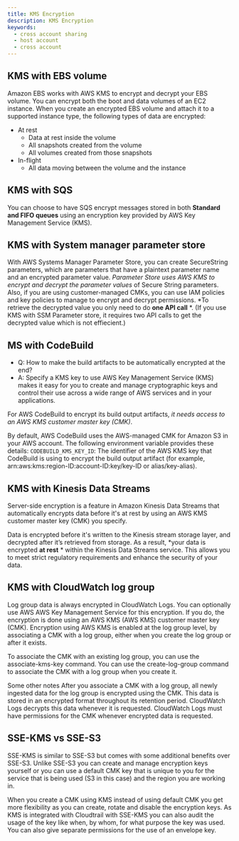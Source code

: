 ```yaml
---
title: KMS Encryption
description: KMS Encryption
keywords:
  - cross account sharing
  - host account
  - cross account
---
```


## KMS with EBS volume
Amazon EBS works with AWS KMS to encrypt and decrypt your EBS volume. You can encrypt both the boot and data volumes of an EC2 instance. When you create an encrypted EBS volume and attach it to a supported instance type, the following types of data are encrypted:

* At rest
    * Data at rest inside the volume
    * All snapshots created from the volume
    * All volumes created from those snapshots
* In-flight
    * All data moving between the volume and the instance

## KMS with SQS
You can choose to have SQS encrypt messages stored in both **Standard and FIFO queues** using an encryption key provided by AWS Key Management Service (KMS).

## KMS with System manager parameter store 
With AWS Systems Manager Parameter Store, you can create SecureString parameters, which are parameters that have a plaintext parameter name and an encrypted parameter value. *Parameter Store uses AWS KMS to encrypt and decrypt the parameter values* of Secure String parameters. 
Also, if you are using customer-managed CMKs, you can use IAM policies and key policies to manage to encrypt and decrypt permissions. *To retrieve the decrypted value you only need to do **one API call** *. 
(If you use KMS with SSM Parameter store, it requires two API calls to get the decrypted value which is not effiecient.)

## MS with CodeBuild
- Q: How to make the build artifacts to be automatically encrypted at the end?
- A: Specify a KMS key to use
AWS Key Management Service (KMS) makes it easy for you to create and manage cryptographic keys and control their use across a wide range of AWS services and in your applications.

For AWS CodeBuild to encrypt its build output artifacts, *it needs access to an AWS KMS customer master key (CMK)*. 

By default, AWS CodeBuild uses the AWS-managed CMK for Amazon S3 in your AWS account. 
The following environment variable provides these details:
`CODEBUILD_KMS_KEY_ID`: The identifier of the AWS KMS key that CodeBuild is using to encrypt the build output artifact (for example, arn:aws:kms:region-ID:account-ID:key/key-ID or alias/key-alias).

## KMS with Kinesis Data Streams 
Server-side encryption is a feature in Amazon Kinesis Data Streams that automatically encrypts data before it's at rest by using an AWS KMS customer master key (CMK) you specify. 

Data is encrypted before it's written to the Kinesis stream storage layer, and decrypted after it’s retrieved from storage. As a result, *your data is encrypted **at rest** * within the Kinesis Data Streams service. This allows you to meet strict regulatory requirements and enhance the security of your data.

## KMS with CloudWatch log group
Log group data is always encrypted in CloudWatch Logs. You can optionally use AWS AWS Key Management Service for this encryption. If you do, the encryption is done using an AWS KMS (AWS KMS) customer master key (CMK). Encryption using AWS KMS is enabled at the log group level, by associating a CMK with a log group, either when you create the log group or after it exists.

To associate the CMK with an existing log group, you can use the associate-kms-key command.
You can use the create-log-group command to associate the CMK with a log group when you create it.

Some other notes
After you associate a CMK with a log group, all newly ingested data for the log group is encrypted using the CMK. This data is stored in an encrypted format throughout its retention period. 
CloudWatch Logs decrypts this data whenever it is requested. CloudWatch Logs must have permissions for the CMK whenever encrypted data is requested.

## SSE-KMS vs SSE-S3
SSE-KMS is similar to SSE-S3 but comes with some additional benefits over SSE-S3. Unlike SSE-S3 you can create and manage encryption keys yourself or you can use a default CMK key that is unique to you for the service that is being used (S3 in this case) and the region you are working in.

When you create a CMK using KMS instead of using default CMK you get more flexibility as you can create, rotate and disable the encryption keys. As KMS is integrated with Cloudtrail with SSE-KMS you can also audit the usage of the key like when, by whom, for what purpose the key was used. You can also give separate permissions for the use of an envelope key.

